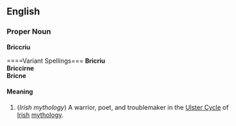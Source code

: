 ==English==

===Proper Noun===
'''Briccriu'''

====Variant Spellings===
'''Bricriu'''<br>
'''Briccirne'''<br>
'''Bricne'''

====Meaning====
#(''Irish mythology'') A warrior, poet, and troublemaker in the [[Ulster Cycle]] of [[Irish]] [[mythology]].
